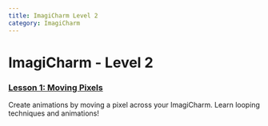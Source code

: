 ```yaml
---
title: ImagiCharm Level 2
category: ImagiCharm 
---
```


# ImagiCharm - Level 2

### [Lesson 1: Moving Pixels](./L2-E1)
Create animations by moving a pixel across your ImagiCharm. Learn looping techniques and animations!
